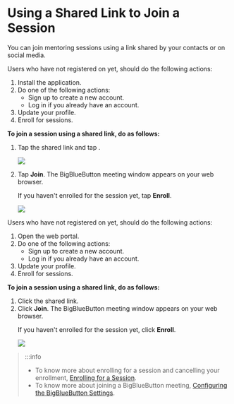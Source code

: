 
# Using a Shared Link to Join a Session

You can join mentoring sessions using a link shared by your contacts or on social media.

<Tabs>
<TabItem value="mentored mobile application" label="Mobile App" default>
<Admonition type="tip">
   <p>Users who have not registered on <PartialExample mentored /> yet, should do the following actions:</p>
   <ol>
   <li>Install the application.</li>
   <li>Do one of the following actions:
      <ul>
      <li>Sign up to create a new account.</li>
      <li>Log in if you already have an account.</li>
      </ul>
   </li>
   <li>Update your profile.</li>
   <li>Enroll for sessions.</li>
   </ol>
</Admonition>
<p><b>To join a session using a shared link, do as follows:</b></p>
<ol>
<li>Tap the shared link and tap <b><PartialExample mentored /></b>. 
<p>
   <img src={OpenWithOptions} />
</p>
</li>  
<li>Tap <b>Join</b>. The BigBlueButton meeting window appears on your web browser. 
<p>
   <Admonition type="note">    
   <p>If you haven't enrolled for the session yet, tap <b>Enroll</b>.</p>
   </Admonition>
</p>
<p>
   <img src={SessionDetailsJoin} />
</p>
</li>
</ol>
</TabItem>
<TabItem value="mentored portal" label="Web Portal">
<Admonition type="tip">
   <p>Users who have not registered on <PartialExample mentored /> yet, should do the following actions:</p>
   <ol>
   <li>Open the web portal.</li>
   <li>Do one of the following actions:
      <ul>
      <li>Sign up to create a new account.</li>
      <li>Log in if you already have an account.</li>
      </ul>
   </li>
   <li>Update your profile.</li>
   <li>Enroll for sessions.</li>
   </ol>
</Admonition>
<p><b>To join a session using a shared link, do as follows:</b></p>
<ol>
<li>Click the shared link.</li>  
<li>Click <b>Join</b>. The BigBlueButton meeting window appears on your web browser. 
<p>
   <Admonition type="note">    
   <p>If you haven't enrolled for the session yet, click <b>Enroll</b>.</p>
   </Admonition>
</p>
<p>
   <img src={PortalSessionDetailsJoin} />
</p>
</li>
</ol> 
</TabItem>
</Tabs>

> :::info 
> * To know more about enrolling for a session and cancelling your enrollment, <a href="enrolling-for-a-session">Enrolling for a Session</a>. 
> * To know more about joining a BigBlueButton meeting, <a href="joining-a-session">Configuring the BigBlueButton Settings</a>.


  
   
